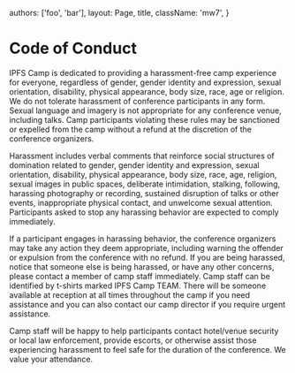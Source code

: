 


  authors: ['foo', 'bar'],
  layout: Page,
  title,
  className: 'mw7',
}

# Code of Conduct

IPFS Camp is dedicated to providing a harassment-free camp experience for everyone, regardless of gender, gender identity and expression, sexual orientation, disability, physical appearance, body size, race, age or religion. We do not tolerate harassment of conference participants in any form. Sexual language and imagery is not appropriate for any conference venue, including talks. Camp participants violating these rules may be sanctioned or expelled from the camp without a refund at the discretion of the conference organizers.

Harassment includes verbal comments that reinforce social structures of domination related to gender, gender identity and expression, sexual orientation, disability, physical appearance, body size, race, age, religion, sexual images in public spaces, deliberate intimidation, stalking, following, harassing photography or recording, sustained disruption of talks or other events, inappropriate physical contact, and unwelcome sexual attention. Participants asked to stop any harassing behavior are expected to comply immediately.

If a participant engages in harassing behavior, the conference organizers may take any action they deem appropriate, including warning the offender or expulsion from the conference with no refund. If you are being harassed, notice that someone else is being harassed, or have any other concerns, please contact a member of camp staff immediately. Camp staff can be identified by t-shirts marked IPFS Camp TEAM. There will be someone available at reception at all times throughout the camp if you need assistance and you can also contact our camp director if you require urgent assistance.

Camp staff will be happy to help participants contact hotel/venue security or local law enforcement, provide escorts, or otherwise assist those experiencing harassment to feel safe for the duration of the conference. We value your attendance.
